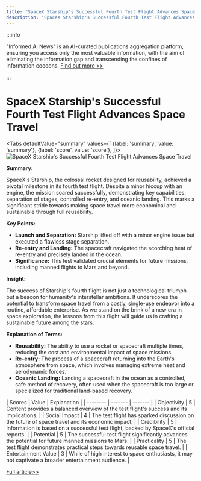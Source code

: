```yaml
---
title: "SpaceX Starship's Successful Fourth Test Flight Advances Space Travel"
description: "SpaceX Starship's Successful Fourth Test Flight Advances Space Travel"
---
```



:::info

"Informed AI News" is an AI-curated publications aggregation platform, ensuring you access only the most valuable information, with the aim of eliminating the information gap and transcending the confines of information cocoons.  [Find out more >>](/docs/guides)

:::

# SpaceX Starship's Successful Fourth Test Flight Advances Space Travel


<Tabs
	defaultValue="summary"
	values={[
	{label: 'summary', value: 'summary'},
	{label: 'score', value: 'score'},
]}>
<TabItem value="summary">
<img
  src="https://image.informedainews.com/2024/06/08/Ar-gdD-1717825126-0.jpg"
  alt="SpaceX Starship's Successful Fourth Test Flight Advances Space Travel"
/>



**Summary:**

SpaceX's Starship, the colossal rocket designed for reusability, achieved a pivotal milestone in its fourth test flight. Despite a minor hiccup with an engine, the mission soared successfully, demonstrating key capabilities: separation of stages, controlled re-entry, and oceanic landing. This marks a significant stride towards making space travel more economical and sustainable through full reusability.

**Key Points:**

- **Launch and Separation:** Starship lifted off with a minor engine issue but executed a flawless stage separation.
- **Re-entry and Landing:** The spacecraft navigated the scorching heat of re-entry and precisely landed in the ocean.
- **Significance:** This test validated crucial elements for future missions, including manned flights to Mars and beyond.

**Insight:**

The success of Starship's fourth flight is not just a technological triumph but a beacon for humanity's interstellar ambitions. It underscores the potential to transform space travel from a costly, single-use endeavor into a routine, affordable enterprise. As we stand on the brink of a new era in space exploration, the lessons from this flight will guide us in crafting a sustainable future among the stars.

**Explanation of Terms:**

- **Reusability:** The ability to use a rocket or spacecraft multiple times, reducing the cost and environmental impact of space missions.
- **Re-entry:** The process of a spacecraft returning into the Earth's atmosphere from space, which involves managing extreme heat and aerodynamic forces.
- **Oceanic Landing:** Landing a spacecraft in the ocean as a controlled, safe method of recovery, often used when the spacecraft is too large or specialized for traditional land-based recovery.
</TabItem>
<TabItem value="score">
	| Scores     | Value   | Explanation |
	| -------- | ------- | ------- |
	| Objectivity  | 5    | Content provides a balanced overview of the test flight's success and its implications.    |
	| Social Impact | 4     | The test flight has sparked discussion on the future of space travel and its economic impact.    |
	| Credibility    | 5    | Information is based on a successful test flight, backed by SpaceX's official reports.    |
	| Potential    | 5    | The successful test flight significantly advances the potential for future manned missions to Mars.    |
	| Practicality    | 5    | The test flight demonstrates practical steps towards reusable space travel.    |
	| Entertainment Value    | 3    | While of high interest to space enthusiasts, it may not captivate a broader entertainment audience.    |
</TabItem>
</Tabs>

[Full article>>](https://www.36kr.com/p/2809151688247557)
